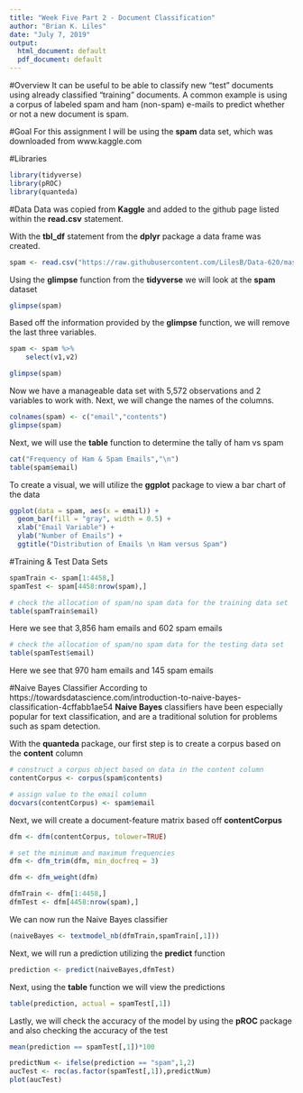---
title: "Week Five Part 2 - Document Classification"
author: "Brian K. Liles"
date: "July 7, 2019"
output:
  html_document: default
  pdf_document: default
---
#Overview
It can be useful to be able to classify new "test" documents using already classified "training" documents.  A common example is using a corpus of labeled spam and ham (non-spam) e-mails to predict whether or not a new document is spam.  

#Goal
For this assignment I will be using the **spam** data set, which was downloaded from www.kaggle.com

#Libraries
```{r, include = FALSE}
library(tidyverse)
library(pROC)
library(quanteda)
```
#Data
Data was copied from **Kaggle** and added to the github page listed within the **read.csv** statement.

With the **tbl_df** statement from the **dplyr** package a data frame was created.
```{r}
spam <- read.csv("https://raw.githubusercontent.com/LilesB/Data-620/master/spam.csv", header=TRUE, sep = ",", quote = '\"\"', stringsAsFactors=FALSE)
```
Using the **glimpse** function from the **tidyverse** we will look at the **spam** dataset
```{r}
glimpse(spam)
```
Based off the information provided by the **glimpse** function, we will remove the last three variables.
```{r}
spam <- spam %>%
    select(v1,v2)

glimpse(spam)
```
Now we have a manageable data set with 5,572 observations and 2 variables to work with. Next, we will change the names of the columns.

```{r}
colnames(spam) <- c("email","contents")
glimpse(spam)
```

Next, we will use the **table** function to determine the tally of ham vs spam
```{r}
cat("Frequency of Ham & Spam Emails","\n")
table(spam$email)
```
To create a visual, we will utilize the **ggplot** package to view a bar chart of the data
```{r}
ggplot(data = spam, aes(x = email)) +
  geom_bar(fill = "gray", width = 0.5) +
  xlab("Email Variable") +
  ylab("Number of Emails") +
  ggtitle("Distribution of Emails \n Ham versus Spam") 
```

#Training & Test Data Sets
```{r}
spamTrain <- spam[1:4458,]
spamTest <- spam[4458:nrow(spam),]
```

```{r}
# check the allocation of spam/no spam data for the training data set
table(spamTrain$email)
```
Here we see that 3,856 ham emails and 602 spam emails 

```{r}
# check the allocation of spam/no spam data for the testing data set
table(spamTest$email)
```
Here we see that 970 ham emails and 145 spam emails 

#Naive Bayes Classifier
According to https://towardsdatascience.com/introduction-to-naive-bayes-classification-4cffabb1ae54 **Naive Bayes** classifiers have been especially popular for text classification, and are a traditional solution for problems such as spam detection.

With the **quanteda** package, our first step is to create a corpus based on the **content** column

```{r}
# construct a corpus object based on data in the content column
contentCorpus <- corpus(spam$contents) 

# assign value to the email column
docvars(contentCorpus) <- spam$email
```

Next, we will create a document-feature matrix based off **contentCorpus**
```{r}
dfm <- dfm(contentCorpus, tolower=TRUE)

# set the minimum and maximum frequencies 
dfm <- dfm_trim(dfm, min_docfreq = 3)

dfm <- dfm_weight(dfm)
```

```{r}
dfmTrain <- dfm[1:4458,]
dfmTest <- dfm[4458:nrow(spam),]
```

We can now run the Naive Bayes classifier
```{r}
(naiveBayes <- textmodel_nb(dfmTrain,spamTrain[,1]))
```
Next, we will run a prediction utilizing the **predict** function
```{r}
prediction <- predict(naiveBayes,dfmTest)
```

Next, using the **table** function we will view the predictions
```{r}
table(prediction, actual = spamTest[,1])
```

Lastly, we will check the accuracy of the model by using the **pROC** package and also checking the accuracy of the test
```{r}
mean(prediction == spamTest[,1])*100
```

```{r}
predictNum <- ifelse(prediction == "spam",1,2)
aucTest <- roc(as.factor(spamTest[,1]),predictNum)
plot(aucTest)
```


